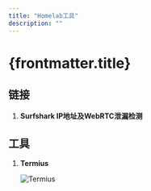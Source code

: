 ```yaml
---
title: "Homelab工具"
description: ""
---
```


# {frontmatter.title}


## 链接

1. **Surfshark IP地址及WebRTC泄漏检测**

    <LinkCard
      title="Surfshark IP地址及WebRTC泄漏检测"
      description="IP地址检查器，DNS泄露检查器，WebRTC泄露检查器"
      href="https://surfshark.com/zh/what-is-my-ip"
    />

## 工具

1. **Termius**

    <LinkCard
        title="Termius"
        description="Connect with one click from any mobile and desktop device. No re-entering IP addresses, ports, and passwords."
        href="https://termius.com/"
    />

    ![Termius](/utility-assets/termius.webp)
